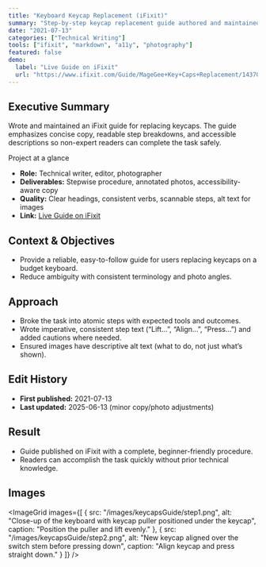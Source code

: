 ```yaml
---
title: "Keyboard Keycap Replacement (iFixit)"
summary: "Step-by-step keycap replacement guide authored and maintained on iFixit; clear, accessible instructions with photos."
date: "2021-07-13"
categories: ["Technical Writing"]
tools: ["ifixit", "markdown", "a11y", "photography"]
featured: false
demo:
  label: "Live Guide on iFixit"
  url: "https://www.ifixit.com/Guide/MageGee+Key+Caps+Replacement/143702"
---
```


## Executive Summary
Wrote and maintained an iFixit guide for replacing keycaps. The guide emphasizes concise copy, readable step breakdowns, and accessible descriptions so non-expert readers can complete the task safely.

<Subhead>Project at a glance</Subhead>

- **Role:** Technical writer, editor, photographer  
- **Deliverables:** Stepwise procedure, annotated photos, accessibility-aware copy  
- **Quality:** Clear headings, consistent verbs, scannable steps, alt text for images  
- **Link:** [Live Guide on iFixit](https://www.ifixit.com/Guide/MageGee%20Key%20Caps%20Replacement/143702)

## Context & Objectives
- Provide a reliable, easy-to-follow guide for users replacing keycaps on a budget keyboard.  
- Reduce ambiguity with consistent terminology and photo angles.

## Approach
- Broke the task into atomic steps with expected tools and outcomes.
- Wrote imperative, consistent step text (“Lift…”, “Align…”, “Press…”) and added cautions where needed.
- Ensured images have descriptive alt text (what to do, not just what’s shown).

## Edit History
- **First published:** 2021-07-13  
- **Last updated:** 2025-06-13 (minor copy/photo adjustments)

## Result
- Guide published on iFixit with a complete, beginner-friendly procedure.  
- Readers can accomplish the task quickly without prior technical knowledge.

## Images
<ImageGrid
  images={[
    { src: "/images/keycapsGuide/step1.png", alt: "Close-up of the keyboard with keycap puller positioned under the keycap", caption: "Position the puller and lift evenly." },
    { src: "/images/keycapsGuide/step2.png", alt: "New keycap aligned over the switch stem before pressing down", caption: "Align keycap and press straight down." }
  ]}
/>

